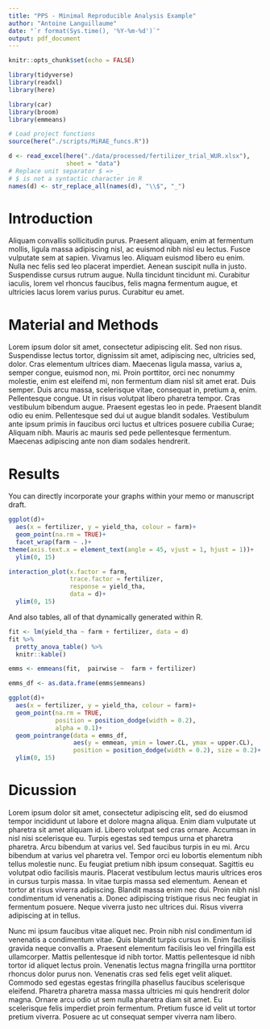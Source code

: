 ```yaml
---
title: "PPS - Minimal Reproducible Analysis Example"
author: "Antoine Languillaume"
date: "`r format(Sys.time(), '%Y-%m-%d')`"
output: pdf_document
---
```


```r
knitr::opts_chunk$set(echo = FALSE)

library(tidyverse)
library(readxl)
library(here)

library(car)
library(broom)
library(emmeans)

# Load project functions
source(here("./scripts/MiRAE_funcs.R"))

```


```r
d <- read_excel(here("./data/processed/fertilizer_trial_WUR.xlsx"),
                sheet = "data")
# Replace unit separator $ => _
# $ is not a syntactic character in R
names(d) <- str_replace_all(names(d), "\\$", "_")
```


# Introduction

Aliquam convallis sollicitudin purus. Praesent aliquam, enim at fermentum mollis, ligula massa adipiscing nisl, ac euismod nibh nisl eu lectus. Fusce vulputate sem at sapien. Vivamus leo. Aliquam euismod libero eu enim. Nulla nec felis sed leo placerat imperdiet. Aenean suscipit nulla in justo. Suspendisse cursus rutrum augue. Nulla tincidunt tincidunt mi. Curabitur iaculis, lorem vel rhoncus faucibus, felis magna fermentum augue, et ultricies lacus lorem varius purus. Curabitur eu amet.

# Material and Methods

Lorem ipsum dolor sit amet, consectetur adipiscing elit. Sed non risus. Suspendisse lectus tortor, dignissim sit amet, adipiscing nec, ultricies sed, dolor. Cras elementum ultrices diam. Maecenas ligula massa, varius a, semper congue, euismod non, mi. Proin porttitor, orci nec nonummy molestie, enim est eleifend mi, non fermentum diam nisl sit amet erat. Duis semper. Duis arcu massa, scelerisque vitae, consequat in, pretium a, enim. Pellentesque congue. Ut in risus volutpat libero pharetra tempor. Cras vestibulum bibendum augue. Praesent egestas leo in pede. Praesent blandit odio eu enim. Pellentesque sed dui ut augue blandit sodales. Vestibulum ante ipsum primis in faucibus orci luctus et ultrices posuere cubilia Curae; Aliquam nibh. Mauris ac mauris sed pede pellentesque fermentum. Maecenas adipiscing ante non diam sodales hendrerit. 

\newpage

# Results

You can directly incorporate your graphs within your memo or manuscript draft.

```r
ggplot(d)+
  aes(x = fertilizer, y = yield_tha, colour = farm)+
  geom_point(na.rm = TRUE)+
  facet_wrap(farm ~ .)+
theme(axis.text.x = element_text(angle = 45, vjust = 1, hjust = 1))+
  ylim(0, 15)
```



```r
interaction_plot(x.factor = farm,
                 trace.factor = fertilizer,
                 response = yield_tha,
                 data = d)+
  ylim(0, 15)
```
\newpage

And also tables, all of that dynamically generated within R.

```r
fit <- lm(yield_tha ~ farm + fertilizer, data = d)
fit %>%
  pretty_anova_table() %>%
  knitr::kable()
```

```r
emms <- emmeans(fit,  pairwise ~  farm + fertilizer)

emms_df <- as.data.frame(emms$emmeans)

ggplot(d)+
  aes(x = fertilizer, y = yield_tha, colour = farm)+
  geom_point(na.rm = TRUE,
             position = position_dodge(width = 0.2),
             alpha = 0.1)+
  geom_pointrange(data = emms_df,
                  aes(y = emmean, ymin = lower.CL, ymax = upper.CL),
                  position = position_dodge(width = 0.2), size = 0.2)+
  ylim(0, 15)
```

# Dicussion

Lorem ipsum dolor sit amet, consectetur adipiscing elit, sed do eiusmod tempor incididunt ut labore et dolore magna aliqua. Enim diam vulputate ut pharetra sit amet aliquam id. Libero volutpat sed cras ornare. Accumsan in nisl nisi scelerisque eu. Turpis egestas sed tempus urna et pharetra pharetra. Arcu bibendum at varius vel. Sed faucibus turpis in eu mi. Arcu bibendum at varius vel pharetra vel. Tempor orci eu lobortis elementum nibh tellus molestie nunc. Eu feugiat pretium nibh ipsum consequat. Sagittis eu volutpat odio facilisis mauris. Placerat vestibulum lectus mauris ultrices eros in cursus turpis massa. In vitae turpis massa sed elementum. Aenean et tortor at risus viverra adipiscing. Blandit massa enim nec dui. Proin nibh nisl condimentum id venenatis a. Donec adipiscing tristique risus nec feugiat in fermentum posuere. Neque viverra justo nec ultrices dui. Risus viverra adipiscing at in tellus.

Nunc mi ipsum faucibus vitae aliquet nec. Proin nibh nisl condimentum id venenatis a condimentum vitae. Quis blandit turpis cursus in. Enim facilisis gravida neque convallis a. Praesent elementum facilisis leo vel fringilla est ullamcorper. Mattis pellentesque id nibh tortor. Mattis pellentesque id nibh tortor id aliquet lectus proin. Venenatis lectus magna fringilla urna porttitor rhoncus dolor purus non. Venenatis cras sed felis eget velit aliquet. Commodo sed egestas egestas fringilla phasellus faucibus scelerisque eleifend. Pharetra pharetra massa massa ultricies mi quis hendrerit dolor magna. Ornare arcu odio ut sem nulla pharetra diam sit amet. Eu scelerisque felis imperdiet proin fermentum. Pretium fusce id velit ut tortor pretium viverra. Posuere ac ut consequat semper viverra nam libero.
